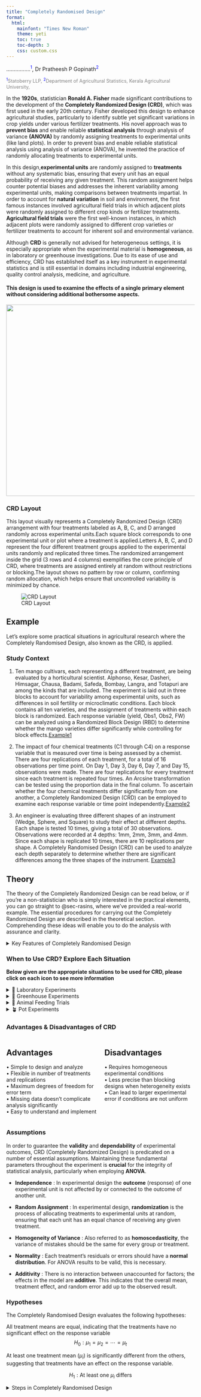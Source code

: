 ```yaml
---
title: "Completely Randomised Design"
format:
  html:
    mainfont: "Times New Roman"
    theme: yeti
    toc: true
    toc-depth: 3
    css: custom.css
---
```


```{=html}
<style>
 sup {
   color: blue;
   font-size: 0.8em;  /* smaller superscript */
 }
 .affiliations {
   color: grey;
   font-size: 0.9em;  /* one size smaller than normal */
   margin-top: 0.2em;
 }
</style>
```
................<sup>1</sup>, Dr Pratheesh P Gopinath<sup>2</sup>

::: affiliations
<sup>1</sup>Statoberry LLP, <sup>2</sup>Department of Agricultural Statistics, Kerala Agricultural University,
:::

<!-- In the **1920s**, statistician **Ronald A. Fisher** made significant contributions to the development of the **Completely Randomized Design (CRD)**, which was first used in the early 20th century. Fisher developed this design to enhance agricultural studies, particularly to identify subtle yet significant variations in crop yields under various fertilizer treatments. His novel approach was to **preventing bias** and enabling reliable **statistical analysis** through analysis of variance **(ANOVA)** was to randomly assign treatments to experimental units (like land plots). In order to prevent bias and enable reliable statistical analysis using analysis of variance (ANOVA), he invented the practice of randomly allocating treatments to experimental units (such as land plots). -->

In the **1920s**, statistician [<strong>Ronald A. Fisher</strong>]{data-bs-toggle="popover" data-bs-trigger="hover" data-bs-html="true" data-bs-placement="right" data-bs-content="<img src='fisher.jpg' width='200' alt='Ronald A. Fisher' style='border-radius:8px; box-shadow:0 0 10px rgba(0,0,0,0.3);'>"} made significant contributions to the development of the **Completely Randomized Design (CRD)**, which was first used in the early 20th century. Fisher developed this design to enhance agricultural studies, particularly to identify subtle yet significant variations in crop yields under various fertilizer treatments. His novel approach was to **prevent bias** and enable reliable **statistical analysis** through analysis of variance **(ANOVA)** by randomly assigning treatments to experimental units (like land plots). In order to prevent bias and enable reliable statistical analysis using analysis of variance (ANOVA), he invented the practice of randomly allocating treatments to experimental units.

In this design,**experimental units** are randomly assigned to **treatments** without any systematic bias, ensuring that every unit has an equal probability of receiving any given treatment. This random assignment helps counter potential biases and addresses the inherent variability among experimental units, making comparisons between treatments impartial. In order to account for **natural variation** in soil and environment, the first famous instances involved agricultural field trials in which adjacent plots were randomly assigned to different crop kinds or fertilizer treatments. **Agricultural field trials** were the first well-known instances, in which adjacent plots were randomly assigned to different crop varieties or fertilizer treatments to account for inherent soil and environmental variance.

Although **CRD** is generally not advised for heterogeneous settings, it is especially appropriate when the experimental material is **homogeneous**, as in laboratory or greenhouse investigations. Due to its ease of use and efficiency, CRD has established itself as a key instrument in experimental statistics and is still essential in domains including industrial engineering, quality control analysis, medicine, and agriculture.

::: callout-tip
#### This design is used to examine the effects of a single primary element without considering additional bothersome aspects.
:::

![](onewayANOVA.png){fig-align="center" width="511"}

### CRD Layout

This layout visually represents a Completely Randomized Design (CRD) arrangement with four treatments labeled as A, B, C, and D arranged randomly across experimental units.Each square block corresponds to one experimental unit or plot where a treatment is applied.Letters A, B, C, and D represent the four different treatment groups applied to the experimental units randomly and replicated three times.The randomized arrangement inside the grid (3 rows and 4 columns) exemplifies the core principle of CRD, where treatments are assigned entirely at random without restrictions or blocking.The layout shows no pattern by row or column, confirming random allocation, which helps ensure that uncontrolled variability is minimized by chance.

![CRD Layout](layweb.webp){fig-align="center"}

## Example

Let’s explore some practical situations in agricultural research where the Completely Randomised Design, also known as the CRD, is applied.

### Study Context {#sec-excrd}

<p>

1.  Ten mango cultivars, each representing a different treatment, are being evaluated by a horticultural scientist. Alphonso, Kesar, Dasheri, Himsagar, Chausa, Badami, Safeda, Bombay, Langra, and Totapuri are among the kinds that are included. The experiment is laid out in three blocks to account for variability among experimental units, such as differences in soil fertility or microclimatic conditions. Each block contains all ten varieties, and the assignment of treatments within each block is randomized. Each response variable (yield, Obs1, Obs2, FW) can be analyzed using a Randomized Block Design (RBD) to determine whether the mango varieties differ significantly while controlling for block effects.<a href="#example1" class="toggle-image" data-target="example-image1">Example1</a>

</p>

::: {#example-image1 style="display: none;"}
<img src="mangodata.webp" alt="Completely Randomised Design Example1" style="max-width: 100%; height: auto;"/>
:::

<p>

2.  The impact of four chemical treatments (C1 through C4) on a response variable that is measured over time is being assessed by a chemist. There are four replications of each treatment, for a total of 16 observations per time point. On Day 1, Day 3, Day 6, Day 7, and Day 15, observations were made. There are four replications for every treatment since each treatment is repeated four times. An Arcsine transformation can be tested using the proportion data in the final column. To ascertain whether the four chemical treatments differ significantly from one another, a Completely Randomized Design (CRD) can be employed to examine each response variable or time point independently.<a href="#example2" class="toggle-image" data-target="example-image2">Example2</a>

</p>

::: {#example-image2 style="display: none;"}
<img src="CHEMEXAMPLE.webp" alt="Completely Randomised Design Example2" style="max-width: 100%; height: auto;"/>
:::

<p>

3.  An engineer is evaluating three different shapes of an instrument (Wedge, Sphere, and Square) to study their effect at different depths. Each shape is tested 10 times, giving a total of 30 observations. Observations were recorded at 4 depths: 1mm, 2mm, 3mm, and 4mm. Since each shape is replicated 10 times, there are 10 replications per shape. A Completely Randomised Design (CRD) can be used to analyze each depth separately to determine whether there are significant differences among the three shapes of the instrument. <a href="#example3" class="toggle-image" data-target="example-image3">Example3</a>

</p>

::: {#example-image3 style="display: none;"}
<img src="SHAPEEXAMPLE.webp" alt="Completely Randomised Design Example3" style="max-width: 100%; height: auto;"/>
:::

```{=html}
<script>
document.querySelectorAll('.toggle-image').forEach(link => {
  link.addEventListener('click', function(e) {
    e.preventDefault();
    const targetId = this.getAttribute('data-target');
    const imgDiv = document.getElementById(targetId);
    imgDiv.style.display = imgDiv.style.display === 'none' ? 'block' : 'none';
  });
});
</script>
```
## Theory

The theory of the Completely Randomized Design can be read below, or if you're a non-statistician who is simply interested in the practical elements, you can go straight to @sec-rasins, where we've provided a real-world example. The essential procedures for carrying out the Completely Randomized Design are described in the theoretical section. Comprehending these ideas will enable you to do the analysis with assurance and clarity.

<details>

<summary>Key Features of Completely Randomised Design</summary>

Here are the main features of the design - *hover or click each point to see more information*.

<ul>

<li>[🎲 <b>Random allocation</b>]{data-bs-toggle="tooltip" data-bs-placement="right" title="Treatments are randomly assigned to experimental units to eliminate bias."}</li>

<li>[🌿 <b>Homogeneous conditions</b>]{data-bs-toggle="tooltip" data-bs-placement="right" title="Best suited when experimental units are relatively uniform"}</li>

<li>[🔄 <b>Flexibility</b>]{data-bs-toggle="tooltip" data-bs-placement="right" title="The number of replications can vary between treatments, offering flexibility in design."}</li>

<li>[📊 <b>Simple analysis</b>]{data-bs-toggle="tooltip" data-bs-placement="right" title="Uses one-way ANOVA for statistical analysis."}</li>

</ul>

```{=html}
<script>
// Enable all Bootstrap tooltips
var tooltipTriggerList = [].slice.call(document.querySelectorAll('[data-bs-toggle="tooltip"]'))
tooltipTriggerList.map(function (tooltipTriggerEl) {
  return new bootstrap.Tooltip(tooltipTriggerEl)
})
</script>
```
</details>

### When to Use CRD? Explore Each Situation  {#sec-results}

**Below given are the appropriate situations to be used for CRD, please click on each icon to see more information**

<details>

<summary>🧪 Laboratory Experiments</summary>

Best used under controlled conditions for reproducible results.

</details>

<details>

<summary>🌱 Greenhouse Experiments</summary>

Ideal for experiments where environmental uniformity is crucial.

</details>

<details>

<summary>🐄 Animal Feeding Trials</summary>

Works well when animals are homogeneous in age, breed, or weight.

</details>

<details>

<summary>🪴 Pot Experiments</summary>

Suitable for experiments with uniform soil and environmental factors.

</details>

### Advantages & Disadvantages of CRD

::: columns
::: {.column width="48%"}
::: {.callout-tip icon="false"}
## Advantages

• Simple to design and analyze\
• Flexible in number of treatments and replications\
• Maximum degrees of freedom for error term\
• Missing data doesn't complicate analysis significantly\
• Easy to understand and implement\
:::
:::

::: {.column width="48%"}
::: {.callout-warning icon="false"}
## Disadvantages

• Requires homogeneous experimental conditions\
• Less precise than blocking designs when heterogeneity exists\
• Can lead to larger experimental error if conditions are not uniform\

:::
:::
:::

### Assumptions

In order to guarantee the **validity** and **dependability** of experimental outcomes, CRD (Completely Randomized Design) is predicated on a number of essential assumptions. Maintaining these fundamental parameters throughout the experiment is **crucial** for the integrity of statistical analysis, particularly when employing **ANOVA**.

-   **Independence** : In experimental design the **outcome** (response) of one experimental unit is not affected by or connected to the outcome of another unit.

-   **Random Assignment** : In experimental design, **randomization** is the process of allocating treatments to experimental units at random, ensuring that each unit has an equal chance of receiving any given treatment.

-   **Homogeneity of Variance** : Also referred to as **homoscedasticity**, the variance of mistakes should be the same for every group or treatment.

-   **Normality** : Each treatment's residuals or errors should have a **normal distribution**. For ANOVA results to be valid, this is necessary.

-   **Additivity** : There is no interaction between unaccounted for factors; the effects in the model are **additive**. This indicates that the overall mean, treatment effect, and random error add up to the observed result.

### Hypotheses

The Completely Randomised Design evaluates the following hypotheses:

::: {.callout-note title="Null Hypothesis (H₀)"}
All treatment means are equal, indicating that the treatments have no significant effect on the response variable $$H_0 : \mu_1 = \mu_2 = \cdots = \mu_t$$
:::

::: {.callout-note title="Alternative Hypothesis (H₁)"}
At least one treatment mean ($\mu_i$) is significantly different from the others, suggesting that treatments have an effect on the response variable.

$$H_1 : \text{At least one } \mu_i \text{ differs}$$
:::

<details>

<summary>Steps in Completely Randomised Design</summary>

-   Step one: Assign Treatments Randomly

-   Step two: Collect and Organize Results

-   Step three: Summarize Data Within Each Group

-   Step four: Conduct ANOVA and Calculate F Statistic

-   Step five: Obtain and Interpret the P-value

-   Step six: Post-hoc Comparisons

### The Test Statistic

The Completely Randomised Design test statistic is calculated using the @eq-crd.

::: {.callout-tip title="Use this for Completely Randomised Design"}
$$
F = \frac{\text{Mean Square due to Treatments (MST)}}{\text{Mean Square due to Error (MSE)}}
$$ {#eq-crd}
:::

This statistic is used to determine whether there are significant differences among the treatment means.

### Correction for Ties

If the assumptions of ANOVA are slightly violated, or if there are unequal sample sizes (missing values) in the dataset, the F-statistic can be adjusted using **Aitken's adjustment** or a **corrected mean square** approach using the @eq-ct:

::: {.callout-tip title="Use this for Completely Randomised Design"}
Adjustment for Unequal Variances or Missing Values $$
F_{adjusted} = \frac{\text{Corrected Mean Square Between Treatments}}{\text{Corrected Mean Square Error}}
$${#eq-ct}
:::

This ensures that the test remains valid under minor violations of CRD assumptions.

### CRD Linear Model

The mathematical form of the **Completely Randomised Design (CRD)** is very important because it gives a precise, structured way to describe and analyze the experiment statistically. This helps us understand that what we observe is not just random - it’s a combination of systematic treatment differences and random variation.

The **CRD linear model** allows us to partition the total variation in the data into:

 - Variation due to treatments

 - Variation due to random error
 
**The model assumes**: Errors are independent, normally distributed, and have equal variance. These assumptions make it possible to apply valid statistical tests, confidence intervals, and predictive models.

::: {.callout-tip icon="false"}
## **CRD Linear Model**
</h2>

<p style="font-size:1.5rem; text-align:center; color:#004d40;">

<strong>Y<sub>ij</sub> = μ + τ<sub>i</sub> + ε<sub>ij</sub></strong>

</p>
:::

<ul style="font-size:1.1rem; line-height:1.8; color:#004d40;">

<li><strong>Y<sub>ij</sub></strong> = observation for the <em>jth</em> unit receiving the <em>i</em>th treatment</li>

<li><strong>μ</strong> = overall mean</li>

<li><strong>τ<sub>i</sub></strong> = effect of the <em>i</em>th treatment</li>

<li><strong>ε<sub>ij</sub></strong> = random error (assumed \~ N(0, σ²))</li>

<li><strong>i</strong> = 1, 2, ..., t (number of treatments)</li>

<li><strong>j</strong> = 1, 2, ..., r (number of replications)</li>

</ul>

</p>

::: callout-tip
#### Without the mathematical model, we couldn’t formally test or compare treatments reliably.
:::

### ANOVA Table for Completely Randomized Design (CRD)

| **Source of Variation** | **Degrees of Freedom (df)** | **Sum of Squares (SS)** | **Mean Square (MS)** | **F Ratio** |
|:------------------------:|:---------------------------:|:-----------------------:|:--------------------:|:------------:|
| Treatments               | \( t - 1 \)                | SST                     | MST                  |\(\dfrac{MST}{MSE} \)|
| Error (Residual)         | \( N - t \)                | SSE                     | MSE                  |              |
| Total                    | \( N - 1 \)                | TSS                     |                      |              |

<style>
table {
  margin: 20px auto;
  width: 90%;
  border-collapse: collapse;
  text-align: center;
  font-size: 1rem;
}
th, td {
  border: 1px solid #b2dfdb;
  padding: 10px;
}
th {
  background-color: #e0f2f1;
  color: #004d40;
  font-weight: bold;
}
tr:nth-child(even) {
  background-color: #f9f9f9;
}
</style>

### Interpreting the Results

In a Completely Randomised Design (CRD), the analysis of variance (ANOVA) is used to test whether there are significant differences among the treatment means. The test statistic, F, follows an F distribution with two sets of degrees of freedom: the numerator degrees of freedom (k-1), where k is the number of treatments, and the denominator degrees of freedom (N-k), where N is the total number of experimental units. To determine if the null hypothesis - that all treatment means are equal - can be rejected, the calculated F value from the ANOVA table is compared to the critical F value obtained from an F distribution table based on the degrees of freedom and the chosen significance level (α).

If the computed F value exceeds the critical value, the null hypothesis is rejected, indicating that at least one treatment mean differs significantly from the others. However, ANOVA alone does not indicate which specific treatments differ. Therefore, if a significant difference is detected, multiple comparison tests such as Fisher’s LSD, Tukey’s HSD or DMRT are performed to make pairwise comparisons between treatments and identify precisely where the differences exist.

<details>

<summary>What is a post-hoc test?</summary>

A post-hoc test is a follow-up analysis performed after finding a significant result in an overall statistical test (like ANOVA). Its purpose is to identify exactly which groups or treatments differ from each other. In other words, it helps pinpoint where the differences lie between multiple groups when the initial test shows that not all groups are the same.

</details>

### Post-hoc test {#sec-post}

When the ANOVA in a **Completely Randomised Design (CRD)** is significant, the following post hoc tests are commonly used for pairwise comparisons: Tukey’s Honestly Significant Difference (HSD) test, and Fisher’s Least Significant Difference (LSD) test. These tests help identify which specific treatment means differ from each other, addressing the limitation of ANOVA in not indicating the exact sources of variation.

**LSD (Least Significant Difference) Test**

The **Least Significant Difference (LSD)** test is a post-hoc statistical procedure used in the context of a Completely Randomized Design (CRD) to identify which specific treatment means differ significantly after a one-way ANOVA has indicated an overall significant effect. When the ANOVA F-test rejects the null hypothesis, it implies that at least one treatment mean is different, but it does not specify which pairs differ. The LSD test addresses this by performing pairwise comparisons between treatment means using a critical difference threshold.

The LSD is calculated as $$
\text{LSD} = t_{\alpha/2, \, df_{\text{error}}} \sqrt{\frac{2 \cdot \text{MSE}}{n}}
$$
where, **t₍α/2, dfₑᵣᵣₒᵣ₎** is the critical t-value at the chosen significance level (e.g., 0.05), MSE is the mean square error from the ANOVA, and n is the number of replications per treatment under equal sample sizes. Any absolute difference between two treatment means exceeding this LSD value is declared statistically significant. The test assumes homogeneity of variances and is most valid when the overall F-test is significant, as it uses a pooled error term from all treatments, making it more powerful but also more prone to Type I errors when multiple comparisons are made without adjustment. Therefore, while the LSD test is simple and sensitive, it should be applied cautiously, preferably for pre-planned comparisons or adjacent means in ordered arrays, to avoid inflated error rates due to data snooping.

**Tukey's Test**

Let's explore **Tukey's Honestly Significant Difference (HSD)** test as it applies to Completely Randomized Design (CRD). After conducting an ANOVA on your CRD experiment, which tells you if there is any significant difference among group means overall, Tukey's HSD test helps you find out exactly which pairs of treatment means differ significantly. The main idea is that Tukey's HSD compares all possible pairs of treatment means while controlling the overall Type I error rate, so you avoid false positives when making multiple comparisons. It calculates a critical value based on the number of treatments, degrees of freedom for error (from ANOVA), and the mean square error. In CRD, this method works well because treatments are assigned completely at random and the error variance is assumed homogeneous. Tukey's HSD uses the within-group variance from ANOVA (Mean Square Error) and the number of replicates per treatment to assess whether the difference between any two means is "honestly significant."

**Duncan's Multiple Range Test (DMRT)**

Duncan's Multiple Range Test (DMRT) is a post-hoc statistical method used after ANOVA to identify which specific treatment means differ significantly from one another, especially in agricultural experiments using designs like the Completely Randomized Design (CRD). After confirming significant overall differences via ANOVA, DMRT ranks the treatment means and calculates critical differences using the studentized range statistic (Q) and the standard error based on error variance from ANOVA. For each pair of means, the observed mean difference is compared to a calculated critical value that increases with the number of means being compared, making DMRT more powerful than simpler tests like LSD. If the difference exceeds the critical threshold, the means are considered significantly different; otherwise, they are grouped together. This systematic and sequential approach provides clear groupings of treatments, ensuring that the probability of discovering real differences is maximized, which is why DMRT has gained popularity in agricultural research.

<details>

<summary>Which post-hoc test to use?</summary>

When choosing a post-hoc test after performing a Completely Randomised Design, the decision largely depends on the characteristics of your data and the goals of your analysis.

</details>

## Getting started in RAISINS {#sec-rasins}

RAISINS (R and AI Solutions in INferential Statistics) is an online platform that simplifies data analysis for agricultural research. RAISINS is completely online and doesnot require any downloads. It integrates the power of R, Python, and AI to offer user-friendly, robust statistical tools. The platform is developed by STATOBERRY LLP, with mentorship from the Department of Agricultural Statistics, College of Agriculture, Vellayani, Kerala Agricultural University.

Head to [www.raisins.live](https://www.raisins.live) where you can access various analytical modules. You can accesss the Completely Randomised Design analysis module from the analysis tools under Analysis of Experiments.

![Analysis of Experiments in RAISINS](getweb1.webp){#crdinraisins fig-align="center"}

![Accessing Completely Randomised Design in RAISINS](getweb2.webp){#crdinraisins fig-align="center"}

You can log in to the web application using the credentials you received after subscribing

### A working example

We’ll guide you through the entire Completely Randomised Design step by step. To begin, let’s look at how the analysis can be carried out using Example 1 described in @sec-excrd. For clarity, here’s a quick recap of the example: Ten mango cultivars each representing a different treatment, are being evaluated by a horticultural scientist. Alphonso, Kesar, Dasheri, Himsagar, Chausa, Badami, Safeda, Bombay, Langra, and Totapuri are among the kinds that are included. Thirty observations are obtained by replicating each variety three times.

The dataset format required for analysis in RAISINS is illustrated in @fig-data.

Preparing data in RAISINS is simple and straightforward. Detailed instructions are provided in @sec-createData. Additionally, model datasets are available within the app for testing purposes, as explained in @sec-Datasets. See how dataset is arranged for analysis @fig-data.

![Dataset arrangement for analyzing Ten mango cultivars each representing a different treatment evaluated by a horticultural scientist using the Completely Randomised Design in RAISINS](mangodata.webp){#fig-data fig-align="center"}

Once the dataset is ready, head onto the `Analysis` tab in RAISINS and click on `Browse` and upload the data in csv, xls or xlsx format. After uploading select the treatment and variables of interest(multiple variables can also be selected) and then click on `Run Analysis`. A complete publication ready results and tables will be generated. Results can be downloaded as pdf, html or word format. See @fig-analysistab for marked Analysis window in RAISINS.

![Analysis Window in RAISINS](S1UPWEB.webp){#fig-analysistab fig-align="center"}

# Results {#sec-results}

RAISINS generates result table in the format given in @fig-res1 and @fig-result2 after the analysis. The first result table is Treatment and Error Mean Squares (ANOVA) table containing source of variation, degrees of freedom, mean squares provided for each character. The second result table is detailed tabular representation with multiple comparisons containing mean ± SD, F value, p value, CD, MSE, SE(m), SE(d), CV(%), Cohen's F. \*\*indicates significance at 1% level and \* indicates significance at 5% level.

RAISINS generates result table in the format given in @fig-res1 and @fig-result2 after the analysis.

![Result table in RAISINS](res1.webp){#fig-res1 fig-align="center" width="703"}

From the above result table @fig-res1 significant varietal differences were observed for yield and Obs1 traits, indicating that the performance of mango varieties differed significantly for these parameters. Obs2 and FW showed non-significant differences, meaning performance was relatively uniform across varieties for these traits.

![Result table](Result2.webp){#fig-result2}
<details>

<summary>Overview of ANOVA Results and Interpretation</summary>

1.  *Treatments and Response Variables*

**Treatments**: The rows list ten mango varieties: Alphonso, Badami, Bombay_g, Chausa, Dasheri, Himsagar, Kesar, Langra, Safeda, and Totapuri.

**Yield, Obs1, Obs2, FW**: Each variety’s performance is shown for these response variables. Cell values are reported as mean ± standard deviation.

2.  *Multiple Comparisons*

Superscript letters (e.g., "a", "b", "c") indicate groupings from a post-hoc test. Means with the same letter are not significantly different. For example, Alphonso ("a") has significantly higher yield than Himsagar ("bcd"), but not different from Totapuri ("ab").

3.  *ANOVA Summary*

**F stat**: F-statistic for each variable indicates if significant differences exist among varieties. For yield and Obs1, F is significant (p ≤ 0.05), while for Obs2 and FW, F is not significant (p \> 0.05).

**p value**: Indicates the significance of the F-statistic. Yield (0.01) and Obs1 (0.02) are statistically significant, Obs2 (0.12) and FW (0.35) are not.

4.  *Critical Difference (CD) and Error Estimates*

**CD**: The minimum difference between means required for significance. E.g., for yield, group differences exceeding 175.62 are significant.

**MSE, SE(m), SE(d), CV(%)**: Various error estimates and coefficients of variation - a lower CV% reflects less variability relative to the mean.

**Cohen’s F**: Effect size; higher values suggest greater variance explained by treatment differences.

</details>

From the above result table @fig-result2, Alphonso and Dasheri recorded higher yields, suggesting they may be better-performing varieties under the given conditions. The lower MSE for Obs1 indicates that the replicates of that variable are more consistent. SE(m) for yield = 59.53, shows moderate precision in yield mean estimation. SE(d) = 84.19, indicates the uncertainty when comparing two treatment means. The low to moderate CV values indicate that the experiment was conducted with reasonable accuracy and reliability.

After a significant result in the Completely Randomised Design, a post-hoc comparison is automatically performed to identify which treatment groups differ significantly for each response variable under study. LSD(Least significant difference test)  will be performed by default, you can change the post-hoc test to TUKEY and DMRT (Duncan’s Multiple Range Test) by changing from the drop down menu. The results of the post-hoc test are summarized using letter groupings. Treatments that share the same letter are considered on par, meaning their mean are not significantly different.

For example, in the case of the response variables *Obs2* and *FW* no letter groupings are shown, indicating that the Completely Randomised Design did not find significant differences among the treatments. However, for *yield*, treatments Alphonso and Dasheri are assigned the letter ‘a’, while Badami and Chausa are assigned the letter ‘abc’. This indicates that Alphonso and Dasheri form one group with similar yield, while Badami and Chausa form another, significantly different group. Since the mean yields of Alphonso and Dasheri are higher, it suggests that these treatments were rated better in yield.

You can interpret the results for the other response variables in the same way: treatments with the same letter do not differ significantly in their effect on that response variable, while those with different letters do.

From the results @fig-result2, it's found that yield wise, Alphonso and Dasheri are the best, and by Obs1, Dasheri and Himsagar are the best. If your objective is to select treatments based on all response variables, a multivariate analysis has to be performed. For that click on `Multivaraite` tab. The results as mentioned in @sec-multi gives you the best treatment based on all the observed characters.

### Customization tabs

In RAISINS, you can easily customize your analysis by adjusting settings such as decimal places, choice of multiple comparison tests, font style, and significance level. These options help tailor the results to your specific needs, as shown in @fig-custom.

![Customising the results](CUSRES.webp){#fig-custom fig-cap="Customization tab in RAISINS"}

### Plots and graphs

RAISINS is designed for a smooth and hassle-free experience. Once you click the `Run Analysis` button, all relevant results and outputs appear instantly-leaving no room for confusion. We’ve ensured that every possible plot related to the Completely Randomisd Design is readily available. Simply click on the `Plots & Graphs` tab to view them. Each plot comes with a gear icon at the top-left corner, allowing you to customize its appearance. You can also download these plots in high-quality PNG format (300 dpi) for use in reports or presentations.

```{=html}
<script>
// Hide all descriptions on page load
document.addEventListener('DOMContentLoaded', function() {
  const descriptions = document.querySelectorAll('.plot-description');
  descriptions.forEach(desc => {
    desc.style.display = 'none';
    console.log('Hiding on load: ' + desc.id); // Debug log
  });
});

function showDescription(id) {
  console.log('Showing description: ' + id); // Debug log
  document.getElementById(id).style.display = 'flex';
}

function hideDescription(id) {
  console.log('Hiding description: ' + id); // Debug log
  document.getElementById(id).style.display = 'none';
}
</script>
```
```{=html}
<style>
.plot-container {
  position: relative;
  display: inline-block;
  cursor: pointer;
  width: 350px; /* Fixed width for container */
  height: 300px; /* Fixed height for container */
  overflow: hidden; /* Ensure content fits within container */
  margin: 10px; /* Add margin to prevent overlap */
}

.plot-container img {
  width: 350px; /* Fixed image width */
  height: 300px; /* Fixed image height */
  object-fit: cover; /* Scale image to cover container */
  border: 3px solid #ddd;
  border-radius: 8px;
  transition: transform 0.3s ease, box-shadow 0.3s ease;
}

.plot-container:hover img {
  transform: scale(1.05);
  box-shadow: 0 4px 12px rgba(0, 0, 0, 0.2);
}

.plot-description {
  display: none !important; /* Ensure hidden by default */
  position: absolute;
  top: 0;
  left: 0;
  width: 100%; /* Cover full image width */
  height: 100%; /* Cover full image height */
  z-index: 1000; /* Ensure description is above image */
  background: linear-gradient(135deg, rgba(255, 107, 107, 0.8), rgba(255, 142, 83, 0.8)); /* Semi-transparent gradient */
  color: white;
  padding: 15px;
  border-radius: 8px;
  box-shadow: 0 4px 15px rgba(0, 0, 0, 0.3);
  font-size: 14px;
  line-height: 1.5;
  display: flex; /* Center text */
  align-items: center; /* Vertical center */
  justify-content: center; /* Horizontal center */
  text-align: center;
  animation: fadeIn 0.3s ease-in;
  pointer-events: none; /* Prevent description from blocking hover */
  border: 2px solid rgba(255, 255, 255, 0.5); /* Visible border for debugging */
}

.plot-container:hover .plot-description {
  display: flex !important; /* Force visibility on hover, using flex for centering */
}

@keyframes fadeIn {
  from { opacity: 0; transform: scale(0.95); }
  to { opacity: 1; transform: scale(1); }
}

/* Unique background gradients for each plot description */
#boxplot-desc { background: linear-gradient(135deg, rgba(255, 107, 107, 0.8), rgba(255, 142, 83, 0.8)); }
#barplot-desc { background: linear-gradient(135deg, rgba(161, 140, 209, 0.8), rgba(251, 194, 235, 0.8)); }
#connectedplot-desc { background: linear-gradient(135deg, rgba(0, 221, 235, 0.8), rgba(38, 166, 154, 0.8)); }
#meanvalueplot-desc { background: linear-gradient(135deg, rgba(255, 154, 139, 0.8), rgba(255, 106, 136, 0.8)); }
#violinplot-desc { background: linear-gradient(135deg, rgba(132, 250, 176, 0.8), rgba(143, 211, 244, 0.8)); }
</style>
```
::: grid
::: g-col-6
::: {.plot-container onmouseover="showDescription('boxplot-desc')" onmouseout="hideDescription('boxplot-desc')"}
![Box plot](CRDBOXPLOT.webp){fallback="https://via.placeholder.com/300x300?text=Box+Plot"}

::: {#boxplot-desc .plot-description}
A **box plot** displays the distribution of data with a five-number summary: minimum, Q1, median, Q3, and maximum. It highlights central tendencies, variability, and outliers with a splash of clarity!
:::
:::
:::

::: g-col-6
::: {.plot-container onmouseover="showDescription('violinplot-desc')" onmouseout="hideDescription('violinplot-desc')"}
![Violin plot](CRDVIOLINPLOT.webp){fallback="https://via.placeholder.com/300x300?text=Violin+Plot"}

::: {#violinplot-desc .plot-description}
A **violin plot** combines the box plot and the density trace (or smoothed histogram) into a single display that reveals structure found within the data.
:::
:::
:::

::: g-col-6
::: {.plot-container onmouseover="showDescription('barplot-desc')" onmouseout="hideDescription('barplot-desc')"}
![Bar plot](CRDBARPLOT.webp){fallback="https://via.placeholder.com/300x300?text=Bar+Plot"}

::: {#barplot-desc .plot-description}
A **Bar plot** with error bars is a visualization that displays data using rectangular bars, where each bar’s height represents a value (e.g., mean), and error bars indicate the variability or uncertainty (e.g., standard deviation or standard error) around that value. This type of plot is commonly used in scientific and statistical contexts to summarize data and convey reliability..
:::
:::
:::

::: g-col-6
::: {.plot-container onmouseover="showDescription('meanvalueplot-desc')" onmouseout="hideDescription('meanvalueplot-desc')"}
![Mean Value Plot](CRDMEANVPLOT.webp){fallback="https://via.placeholder.com/300x300?text=Mean+Value+Plot"}

::: {#meanvalueplot-desc .plot-description}
A **mean value plot** also known as a line plot, is a graphical representation of the average (mean) value of a dataset, often accompanied by error bars that indicates the variability around the mean. It's used to visualize the central tendency and spread of data.
:::
:::
:::

::: g-col-6
::: {.plot-container onmouseover="showDescription('connectedplot-desc')" onmouseout="hideDescription('connectedplot-desc')"}
::: {style="text-align: center;"}
![Connected line plot](CRDCONNECT.webp){fallback="https://via.placeholder.com/300x300?text=Connected+Plot"}
:::

::: {#connectedplot-desc .plot-description}
A **connected line plot**, is a type of chart where mean value points are represented by dots and connected across group by lines, better for comparing between groups, and to see trends and relationships between groups
:::
:::
:::
:::

### Customizing plots

RAISINS provides user various customization features for the plots to enhance the visualization according to the requirement of the user.**Click** on the below images to get a clear idea on the customizing features

```{=html}
<style>
  .gallery-row {
    display: flex;
    gap: 10px;
    overflow-x: auto;
    padding: 10px 0;
  }
  .gallery-row img {
    height: 150px; /* set thumbnail height */
    cursor: pointer;
    transition: transform 0.2s;
  }
  .gallery-row img:hover {
    transform: scale(1.05);
  }
  /* Modal style */
  .modal {
    display: none;
    position: fixed;
    z-index: 999;
    padding-top: 60px;
    left: 0;
    top: 0;
    width: 100%;
    height: 100%;
    overflow: auto;
    background-color: rgba(0,0,0,0.8);
  }
  .modal-content {
    margin: auto;
    display: block;
    max-width: 90%;
    max-height: 80%;
  }
  .modal-close {
    position: absolute;
    top: 30px;
    right: 50px;
    color: white;
    font-size: 40px;
    font-weight: normal;
    cursor: pointer;
  }
</style>
```
::: gallery-row
<img src="Cust1.webp" onclick="openModal(this)"/> <img src="Cust2.webp" onclick="openModal(this)"/> <img src="Cust3.webp" onclick="openModal(this)"/> <img src="Cust4.webp" onclick="openModal(this)"/> <img src="Cust5.webp" onclick="openModal(this)"/> <img src="Cust6.webp" onclick="openModal(this)"/> <img src="Cust8.webp" onclick="openModal(this)"/> <img src="Cust9.webp" onclick="openModal(this)"/> <img src="Cust10.webp" onclick="openModal(this)"/>
:::

<!-- Modal -->

::: {#imgModal .modal}
[×]{.modal-close onclick="document.getElementById('imgModal').style.display='none'"} <img id="modalImage" class="modal-content"/>
:::

```{=html}
<script>
function openModal(img) {
  var modal = document.getElementById('imgModal');
  var modalImg = document.getElementById('modalImage');
  modal.style.display = "block";
  modalImg.src = img.src;
}
</script>
```
## Multivariate and AI {#sec-multi}

In a Completely Randomised Design (CRD), treatments are assigned randomly to experimental units, ensuring that each unit has an equal chance of receiving any treatment. This design is commonly used to compare the effects of different treatments on a single response variable. Now, in our example, of evaluation of ten mango cultivars - Alphonso, Kesar, Dasheri, Himsagar, Chausa, Badami, Safeda, Bombay, Langra, and Totapuri - by a horticultural scientist navigate to `Multivariate` tab see @fig-mu. Multivariate analysis in Completely Randomised Design (CRD) helps you to compare different response variables simultaneously! Remember the PCA used for multivariate selection, is an exploratory technique, not an inferential method.

![Multivariate tab in RAISINS](MUTITAB.webp){#fig-mu}

A MANOVA and PCA will be automatically carried out based on the selected variables. MANOVA table with interpretation appears automatically. PCA results and plots will appear along with automated interpretation.

![Manova Results](MAN2.webp){#fig-MAN2 fig-align="center"}

The table titled 'Eigen Values PCA' given @fig-PC provides information about the eigenvalues and the percentage of variance explained by each principal component. The principal components PC1, PC2 have eigenvalues greater than one and are considered important for further analysis. PC1 accounts for approximately 41.16% of the variance in the dataset, while PC2 accounts for about 29.5% of the variance. Together, PC1 and PC2 explain approximately 70.66% of the total variance (termed as cumulative variance). Since PC1 explains more than 40% of the variance, a PC1-based index score is a strong consideration. Additionally, since both PCs explain more than 60% of the variance in the data, an index score based on both PCs is also appropriate. The scree plot below illustrates the proportion of variance explained by each principal component.

![PCA-based Index Score](MAN3.webp){#fig-PC}

The scree plot given @fig-screeplot illustrates the proportion of variance explained by each principal component.

![Scree plot](CRD_Scree_Plot2025-10-07.webp){#fig-screeplot fig-align="center"}

Look upon the loadings of each variable in the given @fig-loadings and decide which PC-based index needs to be selected. You can see that the variables yield, Obs2 have positive loadings in PC1. If you are seeking treatments with high values for these variables, consider treatments with a high index score based on PC1. Thus, treatments with high index scores based on PC1 can be considered optimal for improving the above variables. Conversely, the variables Obs1, FW have negative loadings in PC1. If you aim to improve these variables, look for treatments with a low index score based on PC1. For PC2, the variables yield, Obs1, FW have positive loadings. If these variables are your focus, consider an index score based on PC2. Similarly, the variables Obs2 have negative loadings on PC2, and treatments with low index scores for PC2 would be suitable for these variables. It is recommended to use variables that are highly correlated for PCA, as this helps in constructing a more reliable and meaningful index.

![Loadings of each variable](MAN4.webp){#fig-loadings fig-align="center"}

The biplot gives a visual representation of the relationships among variables and treatments. Treatments with high values for a specific variable are positioned in the direction of that variable. The angle between variables in the biplot indicates their correlation, smaller angles suggest high positive correlation, while larger angles close to 90 degrees suggest weak or no correlation. Thus, the biplot aids in understanding the contributions of variables to each PC and in identifying patterns among treatments.

![PCA-Biplot](BiplotPCA2025-10-07.webp){#fig-biplot} 

In RAISINS, we calculate a scaled index score by converting the index score to a range of 0 to 1, making it easier to interpret and compare. This standardized approach ensures consistency in evaluating treatments based on their index scores.To refine your selection, use the 'Select cutoff for Scaled Index Score' feature given as in @fig-indexscore, where you can choose the cutoff percentage to select treatments above or below a certain threshold. The default cutoff is set at 75%. By toggling the up-arrow and down-arrow buttons below the cutoff selection, you can select the top or bottom percentage of treatments as per your preference. Selected treatments are highlighted in yellow in the table below, providing a clear visual cue. Additionally, a plot based on the index scores is also displayed to aid in your analysis.

![Index score](MAN5.webp){#fig-indexscore fig-align="center"}

![Indexplot](Indexplot12025-10-07.webp){#fig-index fig-align="center"} 

Combining all this information, the experimenter can arrive at an overall conclusion that is statistically sound and contextually relevant to their study.

RAISINS is equipped with an AI-powered RAISINS Assistant designed to assist users in comprehending the outcomes of statistical tests and data analysis. This functionality provides clear and concise summaries of results, identifies statistically significant differences between groups, and offers informed suggestions for potential next steps or interpretations. The AI interpretation given below @fig-ai.

![AI powered RAISINS Assistant to interpret your results](AI%20interpretation.webp){#fig-ai fig-align="center"}

## Preparing your data {#sec-createData}

"Your analysis is only as good as your data! Feed RAISINS high-quality data, and it will deliver powerful insights feed it messy data, and the results won’t be trustworthy."

1.  Create your dataset in MS Excel

2.  Build your dataset directly within the RAISINS app

## Preparing data in MS Excel {#sec-MSEXCEL}

Open a new blank sheet in MS Excel with only one sheet included, and avoid adding any unnecessary content. The dataset should follow a column-based format, where the first column represents the treatment or group to be compared-you can name this column appropriately, such as “Group” or “Treatment.” All characters under study (e.g., yield, Obs1, Obs2, FW) should be arranged in separate columns, and each group should be repeated according to the number of replications. The file can be saved in CSV, XLS, or XLSX format, but CSV is recommended as it is lighter and enables faster loading. Ensure that there are no unwanted spaces in column names or group names. For reference, see the structure shown in @fig-1. As illustrated in @fig-data, groups must appear repeatedly based on replications, and the data can also be arranged as shown in @fig-2.

![Model1 showing how the prepared Excel file for upload should look like](P1.webp){#fig-1}

![Model2 showing how the prepared Excel file for upload should look like](P2.webp){#fig-2}

<details>

<summary>Dataset Creation Rules</summary>

1.  **Column Naming Convention**
    -   No spaces allowed in column names.\
    -   Use underscores (`_`) or full stops (`.`) for separation.
    -   Avoid symbols and special characters like %,# etc
2.  **Data Arrangement**
    -   Start data arrangement towards the upper-left corner.\
    -   Ensure the row above the data is not blank.
3.  **Cell Management**
    -   Avoid typing or deleting in cells without data.\
    -   If needed, select affected cells, right-click, and select **Clear Contents**.
4.  **Column Relevance**
    -   Name all columns meaningfully.\
    -   Exclude unnecessary columns not required for analysis.

</details>

<details>

<summary>How to Save as CSV in MS Excel</summary>

1.  **Open Your Workbook**

    -   Ensure your data is arranged properly with only one sheet.

2.  **Click ‘File’ Menu**

    -   Go to the top-left corner and click on **File**.

3.  **Choose ‘Save As’ or ‘Save a Copy’**

    -   Select the location where you want to save your file.

4.  **Set File Type to CSV**

    -   In the **‘Save as type’** dropdown menu, choose **CSV (Comma delimited) (\*.csv)**.

5.  **Name Your File**

    -   Enter a relevant file name without spaces (use underscores if needed).

6.  **Click ‘Save’**

    -   Click **Save** to export the file.

> 💡 Tip: Before saving, double-check that your data is on the first sheet and follows the required format (e.g., no empty rows above the data, meaningful column names).

</details>

## Creating dataset in RAISINS

If you’re unsure about the correct format for creating a dataset, don’t worry - Raisins offers an option to create data directly within the app using the prescribed template. Here’s how:

-   Navigate to the **Create Data Tab**

-   Select the number of **Treatments**

-   Select number of **Replications**

-   Select number of **Characters**

-   Click on **Create** button\*\*

Model layout will appear as shown in @fig-createdata. Now you may enter the observations manually into the CSV file once downloaded, or paste the observations straight into the file provided. Once you have entered the observations in the layout, download the csv file and upload in `Analysis` tab!

![Creating dataset within RAISINS](CREATEDAT.webp){#fig-createdata width="1011"}

## Model Datasets {#sec-Mode}

To test the app or better understand the data arrangement, we provide model datasets within the app. You can download them from the `Datasets` tab. 

![](modeldata.webp){fig-align="center"}

## FAQ’s

The app includes a dedicated FAQ tab to help clarify common doubts and guide users through various features. This section provides detailed answers to frequently asked questions, offering additional information and helpful tips to ensure a smooth user experience. If you’re ever unsure about how something works, the FAQ tab is a great place to start.

![](2.webp){fig-align="center"}

## User

You can find all your account details-including usage percentage, plan validity, subscription type, and billing information-under the `User` tab. This section also allows you to download your GST invoice. We adhere to a strict data policy: each time you log in, a temporary instance of the app is created exclusively for you, which is automatically terminated when you log out. No uploaded data or generated results are stored, ensuring complete privacy and data security.

![](user_2.webp){fig-align="center"}

